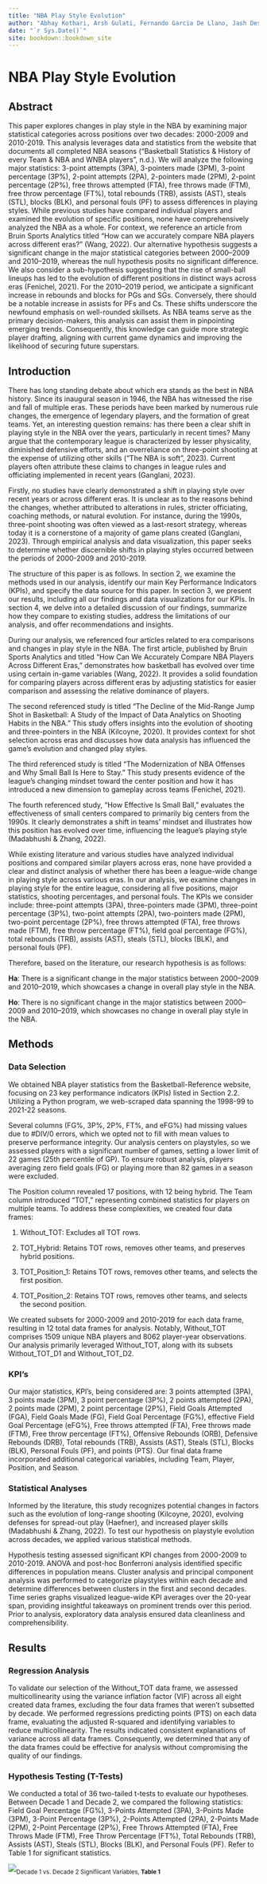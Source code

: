 ```yaml
---
title: "NBA Play Style Evolution"
author: "Abhay Kothari, Arsh Gulati, Fernando Garcia De Llano, Jash Desai, Jay Maniyar"
date: "`r Sys.Date()`"
site: bookdown::bookdown_site
---
```


# NBA Play Style Evolution

## Abstract

This paper explores changes in play style in the NBA by examining major statistical categories across positions over two decades: 2000-2009 and 2010-2019. This analysis leverages data and statistics from the website that documents all completed NBA seasons (“Basketball Statistics & History of every Team & NBA and WNBA players”, n.d.). We will analyze the following major statistics: 3-point attempts (3PA), 3-pointers made (3PM), 3-point percentage (3P%), 2-point attempts (2PA), 2-pointers made (2PM), 2-point percentage (2P%), free throws attempted (FTA), free throws made (FTM), free throw percentage (FT%), total rebounds (TRB), assists (AST), steals (STL), blocks (BLK), and personal fouls (PF) to assess differences in playing styles. While previous studies have compared individual players and examined the evolution of specific positions, none have comprehensively analyzed the NBA as a whole. For context, we reference an article from Bruin Sports Analytics titled "How can we accurately compare NBA players across different eras?" (Wang, 2022). Our alternative hypothesis suggests a significant change in the major statistical categories between 2000–2009 and 2010–2019, whereas the null hypothesis posits no significant difference. We also consider a sub-hypothesis suggesting that the rise of small-ball lineups has led to the evolution of different positions in distinct ways across eras (Fenichel, 2021). For the 2010–2019 period, we anticipate a significant increase in rebounds and blocks for PGs and SGs. Conversely, there should be a notable increase in assists for PFs and Cs. These shifts underscore the newfound emphasis on well-rounded skillsets. As NBA teams serve as the primary decision-makers, this analysis can assist them in pinpointing emerging trends. Consequently, this knowledge can guide more strategic player drafting, aligning with current game dynamics and improving the likelihood of securing future superstars.

## Introduction

There has long standing debate about which era stands as the best in NBA history. Since its inaugural season in 1946, the NBA has witnessed the rise and fall of multiple eras. These periods have been marked by numerous rule changes, the emergence of legendary players, and the formation of great teams. Yet, an interesting question remains: has there been a clear shift in playing style in the NBA over the years, particularly in recent times? Many argue that the contemporary league is characterized by lesser physicality, diminished defensive efforts, and an overreliance on three-point shooting at the expense of utilizing other skills (“The NBA is soft”, 2023). Current players often attribute these claims to changes in league rules and officiating implemented in recent years (Ganglani, 2023).

Firstly, no studies have clearly demonstrated a shift in playing style over recent years or across different eras. It is unclear as to the reasons behind the changes, whether attributed to alterations in rules, stricter officiating, coaching methods, or natural evolution. For instance, during the 1990s, three-point shooting was often viewed as a last-resort strategy, whereas today it is a cornerstone of a majority of game plans created (Ganglani, 2023). Through empirical analysis and data visualization, this paper seeks to determine whether discernible shifts in playing styles occurred between the periods of 2000-2009 and 2010-2019.

The structure of this paper is as follows. In section 2, we examine the methods used in our analysis, identify our main Key Performance Indicators (KPIs), and specify the data source for this paper. In section 3, we present our results, including all our findings and data visualizations for our KPIs. In section 4, we delve into a detailed discussion of our findings, summarize how they compare to existing studies, address the limitations of our analysis, and offer recommendations and insights.

During our analysis, we referenced four articles related to era comparisons and changes in play style in the NBA. The first article, published by Bruin Sports Analytics and titled “How Can We Accurately Compare NBA Players Across Different Eras,” demonstrates how basketball has evolved over time using certain in-game variables (Wang, 2022). It provides a solid foundation for comparing players across different eras by adjusting statistics for easier comparison and assessing the relative dominance of players.

The second referenced study is titled “The Decline of the Mid-Range Jump Shot in Basketball: A Study of the Impact of Data Analytics on Shooting Habits in the NBA.” This study offers insights into the evolution of shooting and three-pointers in the NBA (Kilcoyne, 2020). It provides context for shot selection across eras and discusses how data analysis has influenced the game's evolution and changed play styles.

The third referenced study is titled “The Modernization of NBA Offenses and Why Small Ball Is Here to Stay.” This study presents evidence of the league's changing mindset toward the center position and how it has introduced a new dimension to gameplay across teams (Fenichel, 2021).

The fourth referenced study, “How Effective Is Small Ball,” evaluates the effectiveness of small centers compared to primarily big centers from the 1990s. It clearly demonstrates a shift in teams' mindset and illustrates how this position has evolved over time, influencing the league's playing style (Madabhushi & Zhang, 2022).

While existing literature and various studies have analyzed individual positions and compared similar players across eras, none have provided a clear and distinct analysis of whether there has been a league-wide change in playing style across various eras. In our analysis, we examine changes in playing style for the entire league, considering all five positions, major statistics, shooting percentages, and personal fouls. The KPIs we consider include: three-point attempts (3PA), three-pointers made (3PM), three-point percentage (3P%), two-point attempts (2PA), two-pointers made (2PM), two-point percentage (2P%), free throws attempted (FTA), free throws made (FTM), free throw percentage (FT%), field goal percentage (FG%), total rebounds (TRB), assists (AST), steals (STL), blocks (BLK), and personal fouls (PF).

Therefore, based on the literature, our research hypothesis is as follows:

**Ha**: There is a significant change in the major statistics between 2000–2009 and 2010–2019, which showcases a change in overall play style in the NBA.

**Ho**: There is no significant change in the major statistics between 2000–2009 and 2010–2019, which showcases no change in overall play style in the NBA.

## Methods

### Data Selection

We obtained NBA player statistics from the Basketball-Reference website, focusing on 23 key performance indicators (KPIs) listed in Section 2.2. Utilizing a Python program, we web-scraped data spanning the 1998-99 to 2021-22 seasons.

Several columns (FG%, 3P%, 2P%, FT%, and eFG%) had missing values due to #DIV/0 errors, which we opted not to fill with mean values to preserve performance integrity. Our analysis centers on playstyles, so we assessed players with a significant number of games, setting a lower limit of 22 games (25th percentile of GP). To ensure robust analysis, players averaging zero field goals (FG) or playing more than 82 games in a season were excluded.

The Position column revealed 17 positions, with 12 being hybrid. The Team column introduced "TOT," representing combined statistics for players on multiple teams. To address these complexities, we created four data frames:

1.  Without_TOT: Excludes all TOT rows.

2.  TOT_Hybrid: Retains TOT rows, removes other teams, and preserves hybrid positions.

3.  TOT_Position_1: Retains TOT rows, removes other teams, and selects the first position.

4.  TOT_Position_2: Retains TOT rows, removes other teams, and selects the second position.

We created subsets for 2000-2009 and 2010-2019 for each data frame, resulting in 12 total data frames for analysis. Notably, Without_TOT comprises 1509 unique NBA players and 8062 player-year observations. Our analysis primarily leveraged Without_TOT, along with its subsets Without_TOT_D1 and Without_TOT_D2.

### KPI's

Our major statistics, KPI’s, being considered are: 3 points attempted (3PA), 3 points made (3PM), 3 point percentage (3P%), 2 points attempted (2PA), 2 points made (2PM), 2 point percentage (2P%), Field Goals Attempted (FGA), Field Goals Made (FG), Field Goal Percentage (FG%), effective Field Goal Percentage (eFG%), Free throws attempted (FTA), Free throws made (FTM), Free throw percentage (FT%), Offensive Rebounds (ORB), Defensive Rebounds (DRB), Total rebounds (TRB), Assists (AST), Steals (STL), Blocks (BLK), Personal Fouls (PF), and points (PTS). Our final data frame incorporated additional categorical variables, including Team, Player, Position, and Season.

### Statistical Analyses

Informed by the literature, this study recognizes potential changes in factors such as the evolution of long-range shooting (Kilcoyne, 2020), evolving defenses for spread-out play (Haefner), and increased player skills (Madabhushi & Zhang, 2022). To test our hypothesis on playstyle evolution across decades, we applied various statistical methods. 

Hypothesis testing assessed significant KPI changes from 2000-2009 to 2010-2019. ANOVA and post-hoc Bonferroni analysis identified specific differences in population means. Cluster analysis and principal component analysis was performed to categorize playstyles within each decade and determine differences between clusters in the first and second decades. Time series graphs visualized league-wide KPI averages over the 20-year span, providing insightful takeaways on prominent trends over this period. Prior to analysis, exploratory data analysis ensured data cleanliness and comprehensibility.

## Results

### Regression Analysis

To validate our selection of the Without_TOT data frame, we assessed multicollinearity using the variance inflation factor (VIF) across all eight created data frames, excluding the four data frames that weren’t subsetted by decade. We performed regressions predicting points (PTS) on each data frame, evaluating the adjusted R-squared and identifying variables to reduce multicollinearity. The results indicated consistent explanations of variance across all data frames. Consequently, we determined that any of the data frames could be effective for analysis without compromising the quality of our findings.

### Hypothesis Testing (T-Tests)

We conducted a total of 36 two-tailed t-tests to evaluate our hypotheses. Between Decade 1 and Decade 2, we compared the following statistics: Field Goal Percentage (FG%), 3-Points Attempted (3PA), 3-Points Made (3PM), 3-Point Percentage (3P%), 2-Points Attempted (2PA), 2-Points Made (2PM), 2-Point Percentage (2P%), Free Throws Attempted (FTA), Free Throws Made (FTM), Free Throw Percentage (FT%), Total Rebounds (TRB), Assists (AST), Steals (STL), Blocks (BLK), and Personal Fouls (PF). Refer to Table 1 for significant statistics.

![](https://lh7-us.googleusercontent.com/8kPvbcWkgGdHPDwUxFz7wO5kuTOMnZSdbUtWbjG6orbv0as--pdwUj9LqpXO0iGwoQU-3fOnbQeADexeYrbwQNzEgn-DiR1311XgeA29DIJtw1nc78ftqk6jYdu1shYnqNfAdJ_5jQDMtHIdv2_-Fy0)~Decade\ 1\ vs.\ Decade\ 2\ Signifiicant\ Variables,\ **Table\ 1**~
